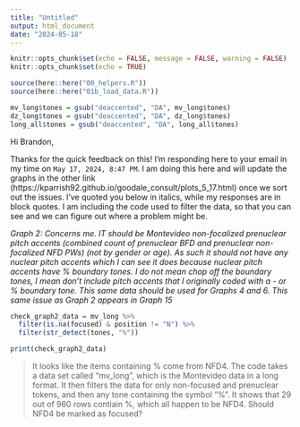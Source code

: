 ```yaml
---
title: "Untitled"
output: html_document
date: "2024-05-18"
---
```


```r
knitr::opts_chunk$set(echo = FALSE, message = FALSE, warning = FALSE)
knitr::opts_chunk$set(echo = TRUE)

source(here::here("00_helpers.R"))
source(here::here("01b_load_data.R"))

mv_long$tones = gsub("deaccented", "DA", mv_long$tones)
dz_long$tones = gsub("deaccented", "DA", dz_long$tones)
long_all$tones = gsub("deaccented", "DA", long_all$tones)
```

Hi Brandon, 

Thanks for the quick feedback on this! I'm responding here to your email in my time on `May 17, 2024, 8:47 PM`. I am doing this here and will update the graphs in the other link (https://kparrish92.github.io/goodale_consult/plots_5_17.html) once we sort out the issues. I've quoted you below in italics, while my responses are in block quotes. I am including the code used to filter the data, so that you can see and we can figure out where a problem might be. 


*Graph 2: Concerns me. IT should be Montevideo non-focalized prenuclear pitch accents (combined count of prenuclear BFD and prenuclear non-focalized NFD PWs) (not by gender or age). As such it should not have any nuclear pitch accents which I can see it does because nuclear pitch accents have % boundary tones. I do not mean chop off the boundary tones, I mean don't include pitch accents that I originally coded with a - or % boundary tone. This same data should be used for Graphs 4 and 6. This same issue as Graph 2 appears in Graph 15*

```r
check_graph2_data = mv_long %>% 
  filter(is.na(focused) & position != "N") %>%  
  filter(str_detect(tones, "%"))

print(check_graph2_data)
```

> It looks like the items containing % come from NFD4. The code takes a data set called "mv_long", which is the Montevideo data in a long format. It then filters the data for only non-focused and prenuclear tokens, and then any tone containing the symbol "%". It shows that 29 out of 960 rows contiain %, which all happen to be NFD4. Should NFD4 be marked as focused? 